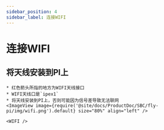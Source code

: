 ```yaml
---
sidebar_position: 4
sidebar_label: 连接WIFI
---
```




# 连接WIFI


## 将天线安装到PI上

    * 红色箭头所指的地方为WIFI天线接口
    * WIFI天线口是`ipex1`
    * 将天线安装到PI上，否则可能因为信号差导致无法联网
    <ImageView image={require('@site/docs/ProductDoc/SBC/fly-pi/img/wifi.png').default} size="80%" align="left" />  

    <WIFI />
